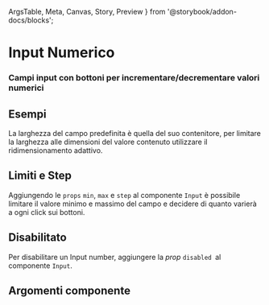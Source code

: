   ArgsTable,
  Meta,
  Canvas,
  Story,
  Preview
} from '@storybook/addon-docs/blocks';


<Meta title='Documentazione/Form/Input Numerico' of={Input} />

# Input Numerico

### Campi input con bottoni per incrementare/decrementare valori numerici

## Esempi

La larghezza del campo predefinita è quella del suo contenitore, per limitare la larghezza alle dimensioni del valore contenuto utilizzare il ridimensionamento adattivo.

<Canvas>
  <Story id='componenti-form-input--input-numerico-dimensionamento' />
</Canvas>

## Limiti e Step

Aggiungendo le `props` `min`, `max` e `step` al componente `Input` è possibile limitare il valore minimo e massimo del campo e decidere di quanto varierà a ogni click sui bottoni.

<Canvas>
  <Story id='componenti-form-input--input-numerico-steps' />
</Canvas>

## Disabilitato

Per disabilitare un Input number, aggiungere la _prop_ `disabled `al componente `Input`.

<Canvas>
  <Story id='componenti-form-input--input-numerico-disabilitato' />
</Canvas>

## Argomenti componente

<ArgsTable of={Input} />
